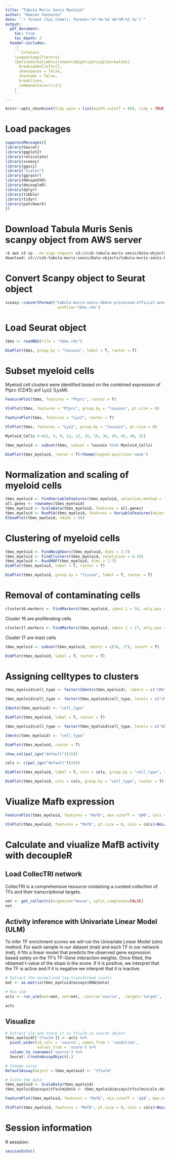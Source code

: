 ```yaml
---
title: "Tabula Muris Senis Myeloid"
author: "Domien Vanneste"
date: "`r format (Sys.time(), format='%Y-%m-%d %H:%M:%S %z')`"
output:
  pdf_document:
    toc: true
    toc_depth: 2
  header-includes:
    -|
    ```{=latex}
    \usepackage{fvextra}
    \DefineVerbatimEnvironment{Highlighting}{Verbatim}{
      breaksymbolleft={}, 
      showspaces = false,
      showtabs = false,
      breaklines,
      commandchars=\\\{\}
    }
    ```
---
```



```r
knitr::opts_chunk$set(tidy.opts = list(width.cutoff = 60), tidy = TRUE)
```

# Load packages

```r
suppressMessages({
library(Seurat)
library(ggplot2)
library(reticulate)
library(sceasy)
library(ggsci)
library("scales")
library(ggrastr)
library(OmnipathR)
library(decoupleR)
library(dplyr)
library(tibble)
library(tidyr)
library(patchwork)
})
```

# Download Tabula Muris Senis scanpy object from AWS server
```bash
~$ aws s3 cp --no-sign-request s3://czb-tabula-muris-senis/Data-objects/tabula-muris-senis-bbknn-processed-official-annotations.h5ad /home/uliege/Documents/BioInformatics/TabulaMurisSenis
download: s3://czb-tabula-muris-senis/Data-objects/tabula-muris-senis-bbknn-processed-official-annotations.h5ad to Documents/BioInformatics/TabulaMurisSenis/tabula-muris-senis-bbknn-processed-official-annotations.h5ad
```


# Convert Scanpy object to Seurat object
```r
sceasy::convertFormat("tabula-muris-senis-bbknn-processed-official-annotations.h5ad", from="anndata", to="seurat",
                       outFile='tbms.rds')
```

# Load Seurat object
```r
tbms <- readRDS(file = "tbms.rds")
```


```r
DimPlot(tbms, group.by = "louvain", label = T, raster = T)
```

# Subset myeloid cells

Myeloid cell clusters were identified based on the combined expression of Ptprc (CD45) anf Lyz2 (LysM).

```r
FeaturePlot(tbms, features = "Ptprc", raster = T)
```

```r
VlnPlot(tbms, features = "Ptprc", group.by = "louvain", pt.size = 0)
```

```r
FeaturePlot(tbms, features = "Lyz2", raster = T)
```

```r
VlnPlot(tbms, features = "Lyz2", group.by = "louvain", pt.size = 0)
```

```r
Myeloid_Cells <-c(2, 3, 9, 11, 12, 15, 16, 36, 43, 45, 48, 52)

tbms_myeloid <- subset(tbms, subset = louvain %in% Myeloid_Cells)
```

```r
DimPlot(tbms_myeloid, raster = T)+theme(legend.position='none')
```

# Normalization and scaling of myeloid cells

```r
tbms_myeloid <- FindVariableFeatures(tbms_myeloid, selection.method = "vst", nfeatures = 2000)
all.genes <- rownames(tbms_myeloid)
tbms_myeloid <- ScaleData(tbms_myeloid, features = all.genes)
tbms_myeloid <- RunPCA(tbms_myeloid, features = VariableFeatures(object = tbms_myeloid))
ElbowPlot(tbms_myeloid, ndims = 50)
```

# Clustering of myeloid cells
```r
tbms_myeloid <- FindNeighbors(tbms_myeloid, dims = 1:7)
tbms_myeloid <- FindClusters(tbms_myeloid, resolution = 0.35)
tbms_myeloid <- RunUMAP(tbms_myeloid, dims = 1:7)
DimPlot(tbms_myeloid, label = T, raster = T)
```


```r
DimPlot(tbms_myeloid, group.by = "tissue", label = T, raster = T)
```

# Removal of contaminating cells

```r
cluster16.markers <- FindMarkers(tbms_myeloid, ident.1 = 16, only.pos = TRUE)
```
Cluster 16 are proliferating cells

```r
cluster17.markers <- FindMarkers(tbms_myeloid, ident.1 = 17, only.pos = TRUE)
```
Cluster 17 are mast cells

```r
tbms_myeloid <- subset(tbms_myeloid, idents = c(16, 17), invert = T)
```


```r
DimPlot(tbms_myeloid, label = T, raster = T)
```

# Assigning celltypes to clusters

```r
tbms_myeloid$cell_type <- factor(Idents(tbms_myeloid), labels = c("cMo", "Mature Neu", "Immature Neu", "cDC", "MG", "preNeu", "RTM", "MG", "GMP", "cMoP", "KC", "pMo", "proNeu", "pDC", "AM", "IM"))

tbms_myeloid$cell_type <- factor(tbms_myeloid$cell_type, levels = c("cMo", "Mature Neu", "Immature Neu", "cDC", "MG", "preNeu", "RTM", "GMP", "cMoP", "KC", "pMo", "proNeu", "pDC", "AM", "IM"))

Idents(tbms_myeloid) <- "cell_type"

DimPlot(tbms_myeloid, label = T, raster = T)
```

```r
tbms_myeloid$cell_type <- factor(tbms_myeloid$cell_type, levels = c("GMP", "proNeu", "preNeu", "Immature Neu", "Mature Neu", "cMoP", "cMo", "pMo", "cDC", "pDC", "AM", "IM", "KC", "RTM", "MG"))

Idents(tbms_myeloid) <- "cell_type"

DimPlot(tbms_myeloid, raster = T)
```


```r
show_col(pal_igv("default")(15))
```

```r
cols <- c(pal_igv("default")(15))

DimPlot(tbms_myeloid, label = T, cols = cols, group.by = "cell_type", raster = T)
```

```r
DimPlot(tbms_myeloid, cols = cols, group.by = "cell_type", raster = T)+ggtitle("Tabula Muris Senis Myeloid")
```


# Viualize Mafb expression

```r
FeaturePlot(tbms_myeloid, features = "Mafb", max.cutoff = 'q90', cols = c("lightgrey","red"), raster = T)+ggtitle("Mafb expression")
```


```r
VlnPlot(tbms_myeloid, features = "Mafb", pt.size = 0, cols = cols)+NoLegend()+ggtitle("Mafb expression")
```


# Calculate and viualize MafB activity with decoupleR

## Load CollecTRI network

CollecTRI is a comprehensive resource containing a curated collection of TFs and their transcriptional targets.

```r
net <- get_collectri(organism="mouse", split_complexes=FALSE)
net
```

## Activity inference with Univariate Linear Model (ULM)

To infer TF enrichment scores we will run the Univariate Linear Model (ulm) method. For each sample in our dataset (mat) and each TF in our network (net), it fits a linear model that predicts the observed gene expression based solely on the TF’s TF-Gene interaction weights. Once fitted, the obtained t-value of the slope is the score. If it is positive, we interpret that the TF is active and if it is negative we interpret that it is inactive.

```r
# Extract the normalized log-transformed counts
mat <- as.matrix(tbms_myeloid@assays$RNA@data)

# Run ulm
acts <- run_ulm(mat=mat, net=net, .source='source', .target='target', .mor='mor', minsize = 5)

acts
```

## Visualize

```r
# Extract ulm and store it in tfsulm in seurat object
tbms_myeloid[['tfsulm']] <- acts %>%
  pivot_wider(id_cols = 'source', names_from = 'condition',
              values_from = 'score') %>%
  column_to_rownames('source') %>%
  Seurat::CreateAssayObject(.)

# Change assay
DefaultAssay(object = tbms_myeloid) <- "tfsulm"

# Scale the data
tbms_myeloid <- ScaleData(tbms_myeloid)
tbms_myeloid@assays$tfsulm@data <- tbms_myeloid@assays$tfsulm@scale.data
```

```r
FeaturePlot(tbms_myeloid, features = "Mafb", min.cutoff = 'q10', max.cutoff = 'q90', cols = c("lightgrey", "red"), raster = T)+ggtitle("MafB activity")
```


```r
VlnPlot(tbms_myeloid, features = "Mafb", pt.size = 0, cols = cols)+NoLegend()+ggtitle("MafB activity")
```


# Session information 

R sesssion: 

```r
sessionInfo()
```











